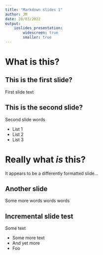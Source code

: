 ```yaml
---
title: "Markdown slides 1"
author: JM
date: 28/03/2022
output: 
    ioslides_presentation:
        widescreen: true
        smaller: true
---
```


# What is this?

## This is the first slide?

First slide text

## This is the second slide?

Second slide words

- List 1
- List 2
- List 3

# Really what _is_ this?

It appears to be a differently formatted slide...

## Another slide

Some more words words words

## Incremental slide test {.build}

Some text

- Some more text  
- And yet more  
- Foo  


